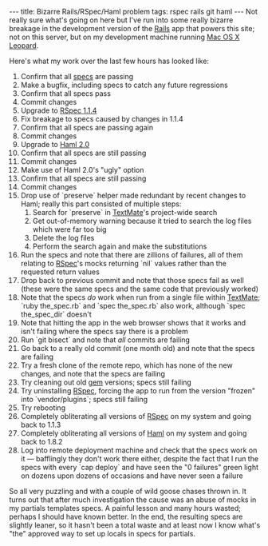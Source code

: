 ---
title: Bizarre Rails/RSpec/Haml problem
tags: rspec rails git haml
---
Not really sure what's going on here but I've run into some really bizarre breakage in the development version of the [[Rails]] app that powers this site; not on this server, but on my development machine running [[Mac OS X]] [[Leopard]].

Here's what my work over the last few hours has looked like:

# Confirm that all [[specs]] are passing
# Make a bugfix, including specs to catch any future regressions
# Confirm that all specs pass
# Commit changes
# Upgrade to [[RSpec 1.1.4]]
# Fix breakage to specs caused by changes in 1.1.4
# Confirm that all specs are passing again
# Commit changes
# Upgrade to [[Haml 2.0]]
# Confirm that all specs are still passing
# Commit changes
# Make use of Haml 2.0's "ugly" option
# Confirm that all specs are still passing
# Commit changes
# Drop use of `preserve` helper made redundant by recent changes to Haml; really this part consisted of multiple steps:
## Search for `preserve` in [[TextMate]]'s project-wide search
## Get out-of-memory warning because it tried to search the log files which were far too big
## Delete the log files
## Perform the search again and make the substitutions
# Run the specs and note that there are zillions of failures, all of them relating to [[RSpec]]'s mocks returning `nil` values rather than the requested return values
# Drop back to previous commit and note that those specs fail as well (these were the same specs and the same code that previously worked)
# Note that the specs ''do'' work when run from a single file within [[TextMate]]; `ruby the_spec.rb` and `spec the_spec.rb` also work, although `spec the_spec_dir` doesn't
# Note that hitting the app in the web browser shows that it works and isn't failing where the specs say there is a problem
# Run `git bisect` and note that ''all'' commits are failing
# Go back to a really old commit (one month old) and note that the specs are failing
# Try a fresh clone of the remote repo, which has none of the new changes, and note that the specs are failing
# Try cleaning out old [[gem]] versions; specs still failing
# Try uninstalling [[RSpec]], forcing the app to run from the version "frozen" into `vendor/plugins`; specs still failing
# Try rebooting
# Completely obliterating all versions of [[RSpec]] on my system and going back to 1.1.3
# Completely obliterating all versions of [[Haml]] on my system and going back to 1.8.2
# Log into remote deployment machine and check that the specs work on it &mdash; bafflingly they don't work there either, despite the fact that I run the specs with every `cap deploy` and have seen the "0 failures" green light on dozens upon dozens of occasions and have never seen a failure

So all very puzzling and with a couple of wild goose chases thrown in. It turns out that after much investigation the cause was an abuse of mocks in my partials templates specs. A painful lesson and many hours wasted; perhaps I should have known better. In the end, the resulting specs are slightly leaner, so it hasn't been a total waste and at least now I know what's "the" approved way to set up locals in specs for partials.
